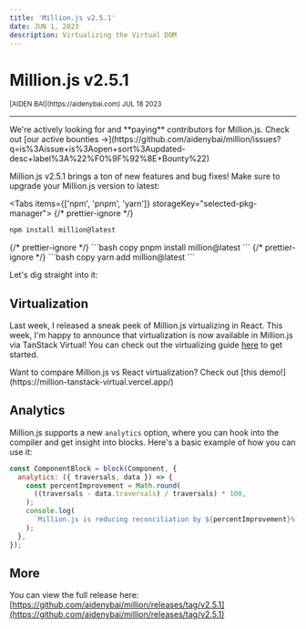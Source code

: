 ```yaml
---
title: 'Million.js v2.5.1'
date: JUN 1, 2023
description: Virtualizing the Virtual DOM
---
```



# Million.js v2.5.1

<div className="flex justify-center">
  <small>[AIDEN BAI](https://aidenybai.com) JUL 18 2023</small>
</div>

---

<Callout>
  We're actively looking for and **paying** contributors for Million.js. Check
  out [our active bounties
  →](https://github.com/aidenybai/million/issues?q=is%3Aissue+is%3Aopen+sort%3Aupdated-desc+label%3A%22%F0%9F%92%8E+Bounty%22)
</Callout>

Million.js v2.5.1 brings a ton of new features and bug fixes! Make sure to upgrade your Million.js version to latest:

<Tabs items={['npm', 'pnpm', 'yarn']} storageKey="selected-pkg-manager">
  {/* prettier-ignore */}
  <Tab>
  ```bash copy
  npm install million@latest
  ```
  </Tab>
  {/* prettier-ignore */}
  <Tab>
  ```bash copy
  pnpm install million@latest
  ```
  </Tab>
  {/* prettier-ignore */}
  <Tab>
  ```bash copy
  yarn add million@latest
  ```
  </Tab>
</Tabs>

Let's dig straight into it:

## Virtualization

Last week, I released a sneak peek of Million.js virtualizing in React. This week, I'm happy to announce that virtualization is now available in Million.js via TanStack Virtual! You can check out the virtualizing guide [here](/docs/virtualization) to get started.

<Callout type="info">
  Want to compare Million.js vs React virtualization? Check out [this
  demo!](https://million-tanstack-virtual.vercel.app/)
</Callout>

<Tweet id="1680005514821001216" />

## Analytics

Million.js supports a new `analytics` option, where you can hook into the compiler and get insight into blocks. Here's a basic example of how you can use it:

```js
const ComponentBlock = block(Component, {
  analytics: ({ traversals, data }) => {
    const percentImprovement = Math.round(
      ((traversals - data.traversals) / traversals) * 100,
    );
    console.log(
      `Million.js is reducing reconciliation by ${percentImprovement}%`,
    );
  },
});
```

## More

You can view the full release here: [https://github.com/aidenybai/million/releases/tag/v2.5.1](https://github.com/aidenybai/million/releases/tag/v2.5.1)
